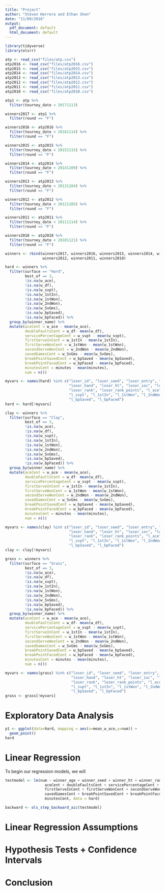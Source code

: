 ```yaml
---
title: "Project"
author: "Steven Herrera and Ethan Shen"
date: "11/09/2018"
output:
  pdf_document: default
  html_document: default
---
```


```r
library(tidyverse)
library(olsrr)
```

```r
atp <- read_csv("files/atp.csv")
atp2016 <- read_csv("files/atp2016.csv")
atp2015 <- read_csv("files/atp2015.csv")
atp2014 <- read_csv("files/atp2014.csv")
atp2013 <- read_csv("files/atp2013.csv")
atp2012 <- read_csv("files/atp2012.csv")
atp2011 <- read_csv("files/atp2011.csv")
atp2010 <- read_csv("files/atp2010.csv")

atp1 <- atp %>%
  filter(tourney_date < 20171113)

winners2017 <- atp1 %>%
  filter(round == "F")

winners2016 <- atp2016 %>%
  filter(tourney_date < 20161114) %>%
  filter(round == "F")

winners2015 <- atp2015 %>%
  filter(tourney_date < 20151115) %>%
  filter(round == "F")

winners2014 <- atp2014 %>%
  filter(tourney_date < 20141109) %>%
  filter(round == "F")

winners2013 <- atp2013 %>%
  filter(tourney_date < 20131104) %>%
  filter(round == "F")

winners2012 <- atp2012 %>%
  filter(tourney_date < 20121105) %>%
  filter(round == "F")

winners2011 <- atp2011 %>%
  filter(tourney_date < 20111114) %>%
  filter(round == "F")

winners2010 <- atp2010 %>%
  filter(tourney_date < 20101121) %>%
  filter(round == "F")

winners <- rbind(winners2017, winners2016, winners2015, winners2014, winners2013, 
                 winners2012, winners2011, winners2010)

hard <- winners %>%
  filter(surface == "Hard",
         best_of == 3,
         !is.na(w_ace), 
         !is.na(w_df), 
         !is.na(w_svpt), 
         !is.na(w_1stIn), 
         !is.na(w_1stWon), 
         !is.na(w_2ndWon),
         !is.na(w_SvGms), 
         !is.na(w_bpSaved),
         !is.na(w_bpFaced)) %>%
  group_by(winner_name) %>%
  mutate(aceCent = w_ace - mean(w_ace),
         doubleFaultsCent = w_df- mean(w_df),
         servicePercentageCent = w_svpt - mean(w_svpt),
         firstServeInCent = w_1stIn - mean(w_1stIn),
         firstServeWonCent = w_1stWon - mean(w_1stWon),
         secondServeWonCent = w_2ndWon - mean(w_2ndWon),
         savedGamesCent = w_SvGms - mean(w_SvGms),
         breakPointSavedCent = w_bpSaved - mean(w_bpSaved),
         breakPointFacedCent = w_bpFaced - mean(w_bpFaced),
         minutesCent = minutes - mean(minutes),
         num = n())

myvars <- names(hard) %in% c("loser_id", "loser_seed", "loser_entry", "loser_name",
                             "loser_hand", "loser_ht", "loser_ioc", "loser_age", 
                             "loser_rank", "loser_rank_points", "l_ace", "l_df", 
                             "l_svpt", "l_1stIn", "l_1stWon", "l_2ndWon", "l_SvGms", 
                             "l_bpSaved", "l_bpFaced") 
hard <- hard[!myvars]

clay <- winners %>%
  filter(surface == "Clay",
         best_of == 3,
         !is.na(w_ace), 
         !is.na(w_df), 
         !is.na(w_svpt), 
         !is.na(w_1stIn), 
         !is.na(w_1stWon), 
         !is.na(w_2ndWon),
         !is.na(w_SvGms), 
         !is.na(w_bpSaved),
         !is.na(w_bpFaced)) %>%
  group_by(winner_name) %>%
  mutate(aceCent = w_ace - mean(w_ace),
         doubleFaultsCent = w_df- mean(w_df),
         servicePercentageCent = w_svpt - mean(w_svpt),
         firstServeInCent = w_1stIn - mean(w_1stIn),
         firstServeWonCent = w_1stWon - mean(w_1stWon),
         secondServeWonCent = w_2ndWon - mean(w_2ndWon),
         savedGamesCent = w_SvGms - mean(w_SvGms),
         breakPointSavedCent = w_bpSaved - mean(w_bpSaved),
         breakPointFacedCent = w_bpFaced - mean(w_bpFaced),
         minutesCent = minutes - mean(minutes),
         num = n())

myvars <- names(clay) %in% c("loser_id", "loser_seed", "loser_entry", "loser_name",
                             "loser_hand", "loser_ht", "loser_ioc", "loser_age",
                             "loser_rank", "loser_rank_points", "l_ace", "l_df",
                             "l_svpt", "l_1stIn", "l_1stWon", "l_2ndWon", "l_SvGms",
                             "l_bpSaved", "l_bpFaced") 
clay <- clay[!myvars]

grass <- winners %>%
  filter(surface == "Grass",
         best_of == 3,
         !is.na(w_ace), 
         !is.na(w_df), 
         !is.na(w_svpt), 
         !is.na(w_1stIn), 
         !is.na(w_1stWon), 
         !is.na(w_2ndWon),
         !is.na(w_SvGms), 
         !is.na(w_bpSaved),
         !is.na(w_bpFaced)) %>%
  group_by(winner_name) %>%
  mutate(aceCent = w_ace - mean(w_ace),
         doubleFaultsCent = w_df- mean(w_df),
         servicePercentageCent = w_svpt - mean(w_svpt),
         firstServeInCent = w_1stIn - mean(w_1stIn),
         firstServeWonCent = w_1stWon - mean(w_1stWon),
         secondServeWonCent = w_2ndWon - mean(w_2ndWon),
         savedGamesCent = w_SvGms - mean(w_SvGms),
         breakPointSavedCent = w_bpSaved - mean(w_bpSaved),
         breakPointFacedCent = w_bpFaced - mean(w_bpFaced),
         minutesCent = minutes - mean(minutes),
         num = n())

myvars <- names(grass) %in% c("loser_id", "loser_seed", "loser_entry", "loser_name",
                              "loser_hand", "loser_ht", "loser_ioc", "loser_age",
                              "loser_rank", "loser_rank_points", "l_ace", "l_df", 
                              "l_svpt", "l_1stIn", "l_1stWon", "l_2ndWon", "l_SvGms",
                              "l_bpSaved", "l_bpFaced") 
grass <- grass[!myvars]
```

# Exploratory Data Analysis 

```r
p1 <- ggplot(data=hard, mapping = aes(x=mean_w_ace,y=num)) +
  geom_point()
hard
```




# Linear Regression

To begin our regression models, we will

```r
testmodel <- lm(num ~ winner_age + winner_seed + winner_ht + winner_rank + 
                  aceCent + doubleFaultsCent + servicePercentageCent + 
                  firstServeInCent + firstServeWonCent + secondServeWonCent + 
                  savedGamesCent + breakPointSavedCent + breakPointFacedCent + 
                  minutesCent, data = hard)
```

```r
backward <- ols_step_backward_aic(testmodel)
```

# Linear Regression Assumptions

# Hypothesis Tests + Confidence Intervals

# Conclusion